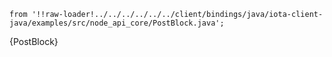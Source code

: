     from '!!raw-loader!../../../../../../client/bindings/java/iota-client-java/examples/src/node_api_core/PostBlock.java';

<CodeBlock className="language-java">
    {PostBlock}
</CodeBlock>
